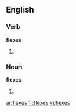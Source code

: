 ==English==

===Verb===
'''flexes'''

# {{third-person singular of|flex}}

===Noun===
'''flexes'''

#{{plural of|flex}}

[[ar:flexes]]
[[fr:flexes]]
[[vi:flexes]]